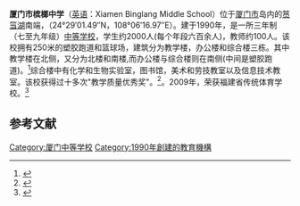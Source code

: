 {{Infobox School
|address=厦门市思明区槟榔西里199号
|area=约1.5万平方米
|district=[[初中|初中部]]
|established=1990年
|motto=立德树人
|principal=经丽红<ref>{{Cite web|url=http://fj.sina.com.cn/edu/school/2015-03-02/090764829.html|title=厦门思明中小学领导大轮换 涉23所学校28位领导|accessdate=2018年2月18日|author=厦门日报|date=2015年3月2日|publisher=|archive-url=https://web.archive.org/web/20180218150513/http://fj.sina.com.cn/edu/school/2015-03-02/090764829.html|archive-date=2018-02-18|dead-url=yes}}</ref>

|students=
|type=公立全日制初级中学
|name=厦门市槟榔中学
|other_name=Xiamen Binglang Middle School
|staff=
|image=File:Xiamen_Binglang_Middle_School_badge.jpg
|website=http://blzx.xmedu.cn/
}}
'''厦门市槟榔中学'''（[[英语|英语]]：Xiamen Binglang Middle School）位于[[厦门市|厦门市]]岛内的[[筼筜湖|筼筜湖]]南端，（24°29′01.49″N，108°06′16.97″E）。建于1990年，是一所三年制（七至九年级）[[中等学校|中等学校]]，学生约2000人(每个年段六百余人)，教师约100人。该校拥有250米的塑胶跑道和篮球场，建筑分为教学楼，办公楼和综合楼三栋。其中教学楼在北侧，又分为北楼和南楼,而办公楼与综合楼则在南侧(中间是塑胶跑道)。<ref>{{Cite book|title=福建教育年鉴|last=|first=|publisher=福建教育出版社|year=2010年|isbn=|location=|pages=}}</ref>综合楼中有化学和生物实验室，图书馆，美术和劳技教室以及信息技术教室。该校获得过十多次"教学质量优秀奖"。<ref>{{Cite book|title=厦门年鉴 2008|last=葛向勇主编|first=|publisher=北京：中华书局|year=2008|isbn=978-7-101-06338-7|location=|pages=439}}</ref>。2009年，荣获福建省传统体育学校。<ref>{{Cite web|url=http://www.fjedu.gov.cn/html/jglb/tywsyysjyc/xxty/2009/05/31/fa9f97de-f90a-4bd8-e040-a8c0906558f1.html|title=福建省教育厅福建省体育局关于公布全省首批中学体育特色学校与传统体育学校的通知|accessdate=2018-02-18|author=福建省教育厅|date=2009-05-31|publisher=|archive-url=https://web.archive.org/web/20180213002057/http://www.fjedu.gov.cn/html/jglb/tywsyysjyc/xxty/2009/05/31/fa9f97de-f90a-4bd8-e040-a8c0906558f1.html|archive-date=2018-02-13|dead-url=yes}}</ref>

==参考文献==
{{Reflist}}

[[Category:厦门中等学校|Category:厦门中等学校]]
[[Category:1990年創建的教育機構|Category:1990年創建的教育機構]]